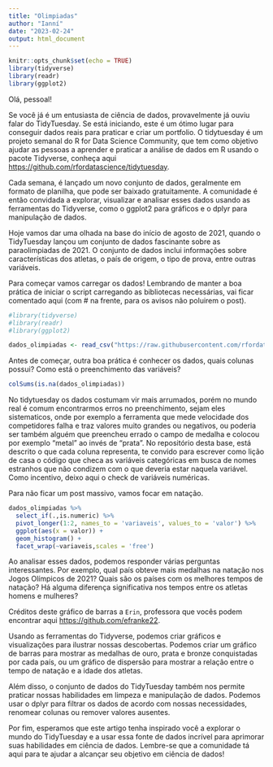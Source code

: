 ```yaml
---
title: "Olimpiadas"
author: "Ianní"
date: "2023-02-24"
output: html_document
---
```


```r
knitr::opts_chunk$set(echo = TRUE)
library(tidyverse)
library(readr)
library(ggplot2)

```

Olá, pessoal!

Se você já é um entusiasta de ciência de dados, provavelmente já ouviu falar do TidyTuesday. Se está iniciando, este é um ótimo lugar para conseguir dados reais para praticar e criar um portfolio. O tidytuesday é um projeto semanal do R for Data Science Community, que tem como objetivo ajudar as pessoas a aprender e praticar a análise de dados em R usando o pacote Tidyverse, conheça aqui <https://github.com/rfordatascience/tidytuesday>. 

Cada semana, é lançado um novo conjunto de dados, geralmente em formato de planilha, que pode ser baixado gratuitamente. A comunidade é então convidada a explorar, visualizar e analisar esses dados usando as ferramentas do Tidyverse, como o ggplot2 para gráficos e o dplyr para manipulação de dados. 

Hoje vamos dar uma olhada na base do início de agosto de 2021, quando o TidyTuesday lançou um conjunto de dados fascinante sobre as paraolimpiadas de 2021. O conjunto de dados inclui informações sobre características dos atletas, o país de origem, o tipo de prova, entre outras variáveis. 

Para começar vamos carregar os dados! Lembrando de manter a boa prática de iniciar o script carregando as bibliotecas necessárias, vai ficar comentado aqui (com # na frente, para os avisos não poluirem o post).
```r
#library(tidyverse)
#library(readr)
#library(ggplot2)

dados_olimpiadas <- read_csv("https://raw.githubusercontent.com/rfordatascience/tidytuesday/master/data/2021/2021-08-03/athletes.csv")

```

Antes de começar, outra boa prática é conhecer os dados, quais colunas possui? Como está o preenchimento das variáveis? 
```r
colSums(is.na(dados_olimpiadas))
```

No tidytuesday os dados costumam vir mais arrumados, porém no mundo real é comum encontrarmos erros no preenchimento, sejam eles sistematicos, onde por exemplo a ferramenta que mede velocidade dos competidores falha e traz valores muito grandes ou negativos, ou poderia ser também alguém que preencheu errado o campo de medalha e colocou por exemplo "metal" ao invés de "prata". No repositório desta base, está descrito o que cada coluna representa, te convido para escrever como lição de casa o código que checa as variáveis categóricas em busca de nomes estranhos que não condizem com o que deveria estar naquela variável. Como incentivo, deixo aqui o check de variáveis numéricas. 

Para não ficar um post massivo, vamos focar em natação.

```r
dados_olimpiadas %>% 
  select_if(.,is.numeric) %>%
  pivot_longer(1:2, names_to = 'variaveis', values_to = 'valor') %>% 
  ggplot(aes(x = valor)) +
  geom_histogram() +
  facet_wrap(~variaveis,scales = 'free')
```


Ao analisar esses dados, podemos responder várias perguntas interessantes. Por exemplo, qual país obteve mais medalhas na natação nos Jogos Olímpicos de 2021? Quais são os países com os melhores tempos de natação? Há alguma diferença significativa nos tempos entre os atletas homens e mulheres?

Créditos deste gráfico de barras a `Erin`, professora que vocês podem encontrar aqui <https://github.com/efranke22>.



Usando as ferramentas do Tidyverse, podemos criar gráficos e visualizações para ilustrar nossas descobertas. Podemos criar um gráfico de barras para mostrar as medalhas de ouro, prata e bronze conquistadas por cada país, ou um gráfico de dispersão para mostrar a relação entre o tempo de natação e a idade dos atletas.

Além disso, o conjunto de dados do TidyTuesday também nos permite praticar nossas habilidades em limpeza e manipulação de dados. Podemos usar o dplyr para filtrar os dados de acordo com nossas necessidades, renomear colunas ou remover valores ausentes.


Por fim, esperamos que este artigo tenha inspirado você a explorar o mundo do TidyTuesday e a usar essa fonte de dados incrível para aprimorar suas habilidades em ciência de dados. Lembre-se que a comunidade tá aqui para te ajudar a alcançar seu objetivo em ciência de dados!

